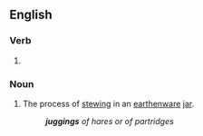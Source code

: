 ==English==

===Verb===
{{head|en|verb form}}

# {{present participle of|jug|lang=en|nocat=1}}

===Noun===
{{en-noun}}

# The process of [[stew]]ing in an [[earthenware]] [[jar]].
#: '''''juggings''' of hares or of partridges''
